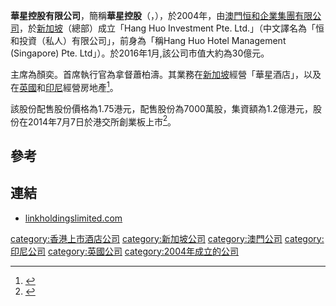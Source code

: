 '''華星控股有限公司'''，簡稱'''華星控股'''（'''{{lang-en|Link Holdings Limited}}'''，{{hkex|8237}}），於2004年，由[[澳門|澳門]][[恒和企業集團有限公司|恒和企業集團有限公司]]，於[[新加坡|新加坡]]（總部）成立「Hang Huo Investment Pte. Ltd.」（中文譯名為「恒和投資（私人）有限公司」，前身為「稱Hang Huo Hotel Management (Singapore) Pte. Ltd」）。於2016年1月,該公司市值大約為30億元。

主席為顏奕。首席執行官為拿督蕭柏濤。其業務在[[新加坡|新加坡]]經營「華星酒店」，以及在[[英國|英國]]和[[印尼|印尼]]經營房地產<ref>{{Cite web |url=http://www.linkholdingslimited.com/profile.php |title=華星控股有限公司簡介 |access-date=2014-07-01 |archive-date=2021-02-26 |archive-url=https://web.archive.org/web/20210226031133/http://linkholdingslimited.com/profile.php |dead-url=no }}</ref>。

該股份配售股份價格為1.75港元，配售股份為7000萬股，集資額為1.2億港元，股份在2014年7月7日於港交所創業板上市<ref>{{Cite web |url=http://www.hkexnews.hk/listedco/listconews/GEM/2014/0630/GLN20140630020_C.pdf |title=華星控股有限公司配股資料 |access-date=2014-07-01 |archive-date=2016-03-05 |archive-url=https://web.archive.org/web/20160305015232/http://www.hkexnews.hk/listedco/listconews/GEM/2014/0630/GLN20140630020_C.pdf |dead-url=no }}</ref>。

==參考==
{{reflist}}

==連結==
*[http://www.linkholdingslimited.com linkholdingslimited.com] {{Wayback|url=http://www.linkholdingslimited.com/ |date=20210226041104 }}

[[category:香港上市酒店公司|category:香港上市酒店公司]]
[[category:新加坡公司|category:新加坡公司]]
[[category:澳門公司|category:澳門公司]]
[[category:印尼公司|category:印尼公司]]
[[category:英國公司|category:英國公司]]
[[category:2004年成立的公司|category:2004年成立的公司]]